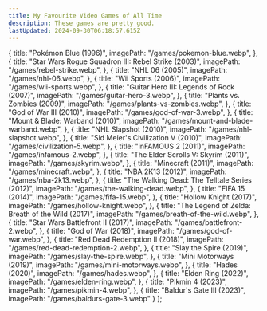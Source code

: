 ```yaml
---
title: My Favourite Video Games of All Time
description: These games are pretty good.
lastUpdated: 2024-09-30T06:18:57.615Z
---
```



  {
    title: "Pokémon Blue (1996)",
    imagePath: "/games/pokemon-blue.webp",
  },
  {
    title: "Star Wars Rogue Squadron III: Rebel Strike (2003)",
    imagePath: "/games/rebel-strike.webp",
  },
  {
    title: "NHL 06 (2005)",
    imagePath: "/games/nhl-06.webp",
  },
  {
    title: "Wii Sports (2006)",
    imagePath: "/games/wii-sports.webp",
  },
  {
    title: "Guitar Hero III: Legends of Rock (2007)",
    imagePath: "/games/guitar-hero-3.webp",
  },
  {
    title: "Plants vs. Zombies (2009)",
    imagePath: "/games/plants-vs-zombies.webp",
  },
  {
    title: "God of War III (2010)",
    imagePath: "/games/god-of-war-3.webp",
  },
  {
    title: "Mount & Blade: Warband (2010)",
    imagePath: "/games/mount-and-blade-warband.webp",
  },
  {
    title: "NHL Slapshot (2010)",
    imagePath: "/games/nhl-slapshot.webp",
  },
  {
    title: "Sid Meier's Civilization V (2010)",
    imagePath: "/games/civilization-5.webp",
  },
  {
    title: "inFAMOUS 2 (2011)",
    imagePath: "/games/infamous-2.webp",
  },
  {
    title: "The Elder Scrolls V: Skyrim (2011)",
    imagePath: "/games/skyrim.webp",
  },
  {
    title: "Minecraft (2011)",
    imagePath: "/games/minecraft.webp",
  },
  {
    title: "NBA 2K13 (2012)",
    imagePath: "/games/nba-2k13.webp",
  },
  {
    title: "The Walking Dead: The Telltale Series (2012)",
    imagePath: "/games/the-walking-dead.webp",
  },
  {
    title: "FIFA 15 (2014)",
    imagePath: "/games/fifa-15.webp",
  },
  {
    title: "Hollow Knight (2017)",
    imagePath: "/games/hollow-knight.webp",
  },
  {
    title: "The Legend of Zelda: Breath of the Wild (2017)",
    imagePath: "/games/breath-of-the-wild.webp",
  },
  {
    title: "Star Wars Battlefront II (2017)",
    imagePath: "/games/battlefront-2.webp",
  },
  {
    title: "God of War (2018)",
    imagePath: "/games/god-of-war.webp",
  },
  {
    title: "Red Dead Redemption II (2018)",
    imagePath: "/games/red-dead-redemption-2.webp",
  },
  {
    title: "Slay the Spire (2019)",
    imagePath: "/games/slay-the-spire.webp",
  },
  {
    title: "Mini Motorways (2019)",
    imagePath: "/games/mini-motorways.webp",
  },
  {
    title: "Hades (2020)",
    imagePath: "/games/hades.webp",
  },
  {
    title: "Elden Ring (2022)",
    imagePath: "/games/elden-ring.webp",
  },
  {
    title: "Pikmin 4 (2023)",
    imagePath: "/games/pikmin-4.webp",
  },
  {
    title: "Baldur's Gate III (2023)",
    imagePath: "/games/baldurs-gate-3.webp"
  }
];

<Favourites items={favouriteGames} />
